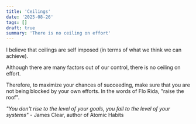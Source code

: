 ```yaml
---
title: 'Ceilings'
date: '2025-08-26'
tags: []
draft: true
summary: 'There is no ceiling on effort'
---
```


I believe that ceilings are self imposed (in terms of what we think we can achieve).

Although there are many factors out of our control, there is no ceiling on effort.

Therefore, to maximize your chances of succeeding, make sure that you are not being blocked by your own efforts. In the words of Flo Rida, "raise the roof".

*"You don't rise to the level of your goals, you fall to the level of your systems"* - James Clear, author of Atomic Habits